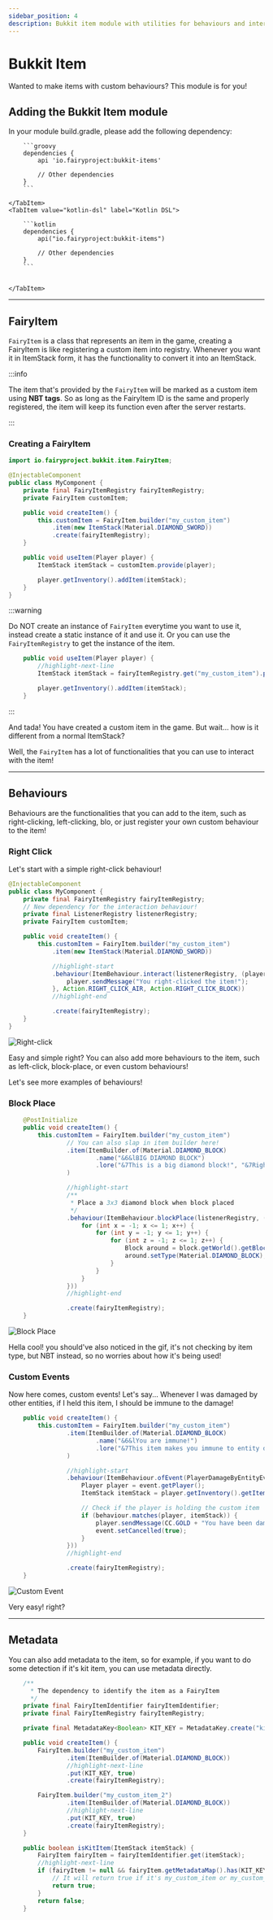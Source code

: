 ```yaml
---
sidebar_position: 4
description: Bukkit item module with utilities for behaviours and interactions with items.
---
```



# Bukkit Item
Wanted to make items with custom behaviours? This module is for you!

## Adding the Bukkit Item module

In your module build.gradle, please add the following dependency:

<Tabs>
    <TabItem value="groovy" label="Groovy">

        ```groovy
        dependencies {
            api 'io.fairyproject:bukkit-items'

            // Other dependencies
        }
        ```

    </TabItem>
    <TabItem value="kotlin-dsl" label="Kotlin DSL">

        ```kotlin
        dependencies {
            api("io.fairyproject:bukkit-items")

            // Other dependencies
        }
        ```


    </TabItem>
</Tabs>

---
## FairyItem

`FairyItem` is a class that represents an item in the game, creating a FairyItem is like registering a custom item into registry.
Whenever you want it in ItemStack form, it has the functionality to convert it into an ItemStack.

:::info

The item that's provided by the `FairyItem` will be marked as a custom item using **NBT tags**.
So as long as the FairyItem ID is the same and properly registered, the item will keep its function even after the server restarts.

:::

### Creating a FairyItem

```java
import io.fairyproject.bukkit.item.FairyItem;

@InjectableComponent
public class MyComponent {
    private final FairyItemRegistry fairyItemRegistry;
    private FairyItem customItem;

    public void createItem() {
        this.customItem = FairyItem.builder("my_custom_item")
            .item(new ItemStack(Material.DIAMOND_SWORD))
            .create(fairyItemRegistry);
    }

    public void useItem(Player player) {
        ItemStack itemStack = customItem.provide(player);

        player.getInventory().addItem(itemStack);
    }
}
```

:::warning

Do NOT create an instance of `FairyItem` everytime you want to use it, instead create a static instance of it and use it.
Or you can use the `FairyItemRegistry` to get the instance of the item.

```java
    public void useItem(Player player) {
        //highlight-next-line
        ItemStack itemStack = fairyItemRegistry.get("my_custom_item").provideItemStack(player);

        player.getInventory().addItem(itemStack);
    }
```

:::

And tada! You have created a custom item in the game. But wait... how is it different from a normal ItemStack?

Well, the `FairyItem` has a lot of functionalities that you can use to interact with the item!

---
## Behaviours

Behaviours are the functionalities that you can add to the item, such as right-clicking, left-clicking, blo, or just register your own custom behaviour to the item!

### Right Click
Let's start with a simple right-click behaviour!

```java
@InjectableComponent
public class MyComponent {
    private final FairyItemRegistry fairyItemRegistry;
    // New dependency for the interaction behaviour!
    private final ListenerRegistry listenerRegistry;
    private FairyItem customItem;

    public void createItem() {
        this.customItem = FairyItem.builder("my_custom_item")
            .item(new ItemStack(Material.DIAMOND_SWORD))

            //highlight-start
            .behaviour(ItemBehaviour.interact(listenerRegistry, (player, itemStack, action, event) -> {
                player.sendMessage("You right-clicked the item!");
            }, Action.RIGHT_CLICK_AIR, Action.RIGHT_CLICK_BLOCK))
            //highlight-end

            .create(fairyItemRegistry);
    }
}
```

![Right-click](img/right-click.gif)

Easy and simple right? You can also add more behaviours to the item, such as left-click, block-place, or even custom behaviours!

Let's see more examples of behaviours!

### Block Place

```java
    @PostInitialize
    public void createItem() {
        this.customItem = FairyItem.builder("my_custom_item")
                // You can also slap in item builder here!
                .item(ItemBuilder.of(Material.DIAMOND_BLOCK)
                        .name("&6&lBIG DIAMOND BLOCK")
                        .lore("&7This is a big diamond block!", "&7Right click to place a 3x3 diamond block")
                )

                //highlight-start
                /**
                 * Place a 3x3 diamond block when block placed
                 */
                .behaviour(ItemBehaviour.blockPlace(listenerRegistry, (player, itemStack, block, event) -> {
                    for (int x = -1; x <= 1; x++) {
                        for (int y = -1; y <= 1; y++) {
                            for (int z = -1; z <= 1; z++) {
                                Block around = block.getWorld().getBlockAt(block.getX() + x, block.getY() + y, block.getZ() + z);
                                around.setType(Material.DIAMOND_BLOCK);
                            }
                        }
                    }
                }))
                //highlight-end

                .create(fairyItemRegistry);
    }
```

![Block Place](img/block-place.gif)

Hella cool! you should've also noticed in the gif, it's not checking by item type, but NBT instead, so no worries about how it's being used!

### Custom Events

Now here comes, custom events! Let's say...
Whenever I was damaged by other entities, if I held this item, I should be immune to the damage!

```java
    public void createItem() {
        this.customItem = FairyItem.builder("my_custom_item")
                .item(ItemBuilder.of(Material.DIAMOND_BLOCK)
                        .name("&6&lYou are immune!")
                        .lore("&7This item makes you immune to entity damage!")
                )

                //highlight-start
                .behaviour(ItemBehaviour.ofEvent(PlayerDamageByEntityEvent.class, (event, behaviour) -> {
                    Player player = event.getPlayer();
                    ItemStack itemStack = player.getInventory().getItemInMainHand();

                    // Check if the player is holding the custom item
                    if (behaviour.matches(player, itemStack)) {
                        player.sendMessage(CC.GOLD + "You have been damaged by a player with the custom item! immune!");
                        event.setCancelled(true);
                    }
                }))
                //highlight-end

                .create(fairyItemRegistry);
    }
```

![Custom Event](img/custom-event.gif)

Very easy! right?

---
## Metadata

You can also add metadata to the item, so for example, if you want to do some detection if it's kit item, you can use metadata directly.

```java
    /**
      * The dependency to identify the item as a FairyItem
      */
    private final FairyItemIdentifier fairyItemIdentifier;
    private final FairyItemRegistry fairyItemRegistry;

    private final MetadataKey<Boolean> KIT_KEY = MetadataKey.create("kit_key", Boolean.class);

    public void createItem() {
        FairyItem.builder("my_custom_item")
                .item(ItemBuilder.of(Material.DIAMOND_BLOCK))
                //highlight-next-line
                .put(KIT_KEY, true)
                .create(fairyItemRegistry);

        FairyItem.builder("my_custom_item_2")
                .item(ItemBuilder.of(Material.DIAMOND_BLOCK))
                //highlight-next-line
                .put(KIT_KEY, true)
                .create(fairyItemRegistry);
    }

    public boolean isKitItem(ItemStack itemStack) {
        FairyItem fairyItem = fairyItemIdentifier.get(itemStack);
        //highlight-next-line
        if (fairyItem != null && fairyItem.getMetadataMap().has(KIT_KEY)) {
            // It will return true if it's my_custom_item or my_custom_item_2 since it has the KIT_KEY
            return true;
        }
        return false;
    }
```